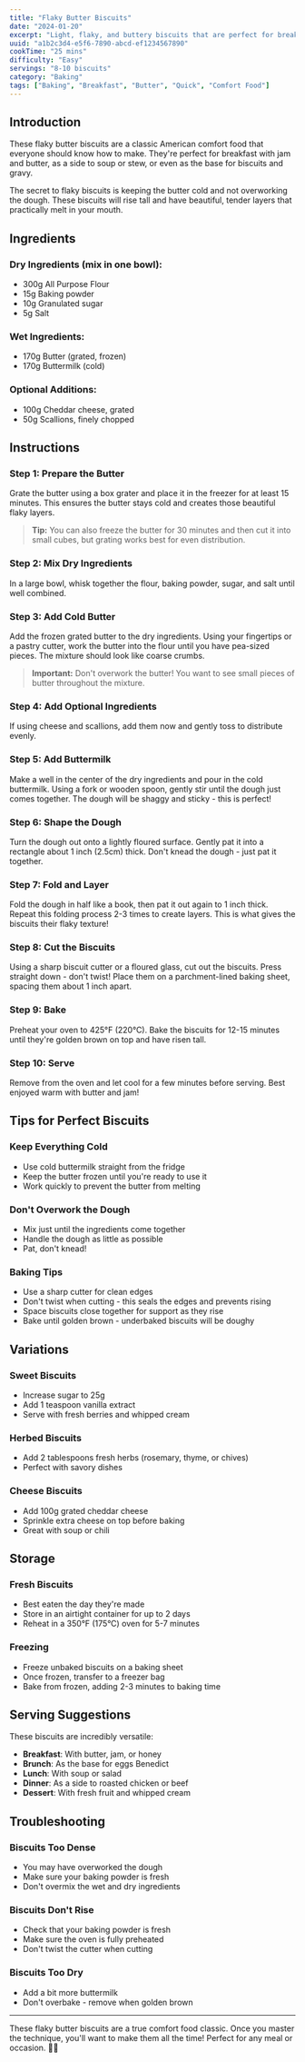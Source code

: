 ```yaml
---
title: "Flaky Butter Biscuits"
date: "2024-01-20"
excerpt: "Light, flaky, and buttery biscuits that are perfect for breakfast, brunch, or as a side to any meal. These biscuits rise tall and have beautiful layers."
uuid: "a1b2c3d4-e5f6-7890-abcd-ef1234567890"
cookTime: "25 mins"
difficulty: "Easy"
servings: "8-10 biscuits"
category: "Baking"
tags: ["Baking", "Breakfast", "Butter", "Quick", "Comfort Food"]
---
```


## Introduction

These flaky butter biscuits are a classic American comfort food that everyone should know how to make. They're perfect for breakfast with jam and butter, as a side to soup or stew, or even as the base for biscuits and gravy.

The secret to flaky biscuits is keeping the butter cold and not overworking the dough. These biscuits will rise tall and have beautiful, tender layers that practically melt in your mouth.

## Ingredients

### Dry Ingredients (mix in one bowl):
- 300g All Purpose Flour
- 15g Baking powder
- 10g Granulated sugar
- 5g Salt

### Wet Ingredients:
- 170g Butter (grated, frozen)
- 170g Buttermilk (cold)

### Optional Additions:
- 100g Cheddar cheese, grated
- 50g Scallions, finely chopped

## Instructions

### Step 1: Prepare the Butter

Grate the butter using a box grater and place it in the freezer for at least 15 minutes. This ensures the butter stays cold and creates those beautiful flaky layers.

> **Tip:** You can also freeze the butter for 30 minutes and then cut it into small cubes, but grating works best for even distribution.

### Step 2: Mix Dry Ingredients

In a large bowl, whisk together the flour, baking powder, sugar, and salt until well combined.

### Step 3: Add Cold Butter

Add the frozen grated butter to the dry ingredients. Using your fingertips or a pastry cutter, work the butter into the flour until you have pea-sized pieces. The mixture should look like coarse crumbs.

> **Important:** Don't overwork the butter! You want to see small pieces of butter throughout the mixture.

### Step 4: Add Optional Ingredients

If using cheese and scallions, add them now and gently toss to distribute evenly.

### Step 5: Add Buttermilk

Make a well in the center of the dry ingredients and pour in the cold buttermilk. Using a fork or wooden spoon, gently stir until the dough just comes together. The dough will be shaggy and sticky - this is perfect!

### Step 6: Shape the Dough

Turn the dough out onto a lightly floured surface. Gently pat it into a rectangle about 1 inch (2.5cm) thick. Don't knead the dough - just pat it together.

### Step 7: Fold and Layer

Fold the dough in half like a book, then pat it out again to 1 inch thick. Repeat this folding process 2-3 times to create layers. This is what gives the biscuits their flaky texture!

### Step 8: Cut the Biscuits

Using a sharp biscuit cutter or a floured glass, cut out the biscuits. Press straight down - don't twist! Place them on a parchment-lined baking sheet, spacing them about 1 inch apart.

### Step 9: Bake

Preheat your oven to 425°F (220°C). Bake the biscuits for 12-15 minutes until they're golden brown on top and have risen tall.

### Step 10: Serve

Remove from the oven and let cool for a few minutes before serving. Best enjoyed warm with butter and jam!

## Tips for Perfect Biscuits

### Keep Everything Cold
- Use cold buttermilk straight from the fridge
- Keep the butter frozen until you're ready to use it
- Work quickly to prevent the butter from melting

### Don't Overwork the Dough
- Mix just until the ingredients come together
- Handle the dough as little as possible
- Pat, don't knead!

### Baking Tips
- Use a sharp cutter for clean edges
- Don't twist when cutting - this seals the edges and prevents rising
- Space biscuits close together for support as they rise
- Bake until golden brown - underbaked biscuits will be doughy

## Variations

### Sweet Biscuits
- Increase sugar to 25g
- Add 1 teaspoon vanilla extract
- Serve with fresh berries and whipped cream

### Herbed Biscuits
- Add 2 tablespoons fresh herbs (rosemary, thyme, or chives)
- Perfect with savory dishes

### Cheese Biscuits
- Add 100g grated cheddar cheese
- Sprinkle extra cheese on top before baking
- Great with soup or chili

## Storage

### Fresh Biscuits
- Best eaten the day they're made
- Store in an airtight container for up to 2 days
- Reheat in a 350°F (175°C) oven for 5-7 minutes

### Freezing
- Freeze unbaked biscuits on a baking sheet
- Once frozen, transfer to a freezer bag
- Bake from frozen, adding 2-3 minutes to baking time

## Serving Suggestions

These biscuits are incredibly versatile:

- **Breakfast**: With butter, jam, or honey
- **Brunch**: As the base for eggs Benedict
- **Lunch**: With soup or salad
- **Dinner**: As a side to roasted chicken or beef
- **Dessert**: With fresh fruit and whipped cream

## Troubleshooting

### Biscuits Too Dense
- You may have overworked the dough
- Make sure your baking powder is fresh
- Don't overmix the wet and dry ingredients

### Biscuits Don't Rise
- Check that your baking powder is fresh
- Make sure the oven is fully preheated
- Don't twist the cutter when cutting

### Biscuits Too Dry
- Add a bit more buttermilk
- Don't overbake - remove when golden brown

---

These flaky butter biscuits are a true comfort food classic. Once you master the technique, you'll want to make them all the time! Perfect for any meal or occasion. 🧈✨
